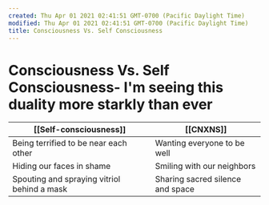 ```yaml
---
created: Thu Apr 01 2021 02:41:51 GMT-0700 (Pacific Daylight Time)
modified: Thu Apr 01 2021 02:41:51 GMT-0700 (Pacific Daylight Time)
title: Consciousness Vs. Self Consciousness
---
```


# Consciousness Vs. Self Consciousness- I'm seeing this duality more starkly than ever

| [[Self-consciousness]]                      | [[CNXNS]]                        |
| ------------------------------------------- | -------------------------------- |
| Being terrified to be near each other       | Wanting everyone to be well      |
| Hiding our faces in shame                   | Smiling with our neighbors       |
| Spouting and spraying vitriol behind a mask | Sharing sacred silence and space |
